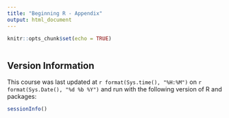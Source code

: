 ```yaml
---
title: "Beginning R - Appendix"
output: html_document
---
```


```r
knitr::opts_chunk$set(echo = TRUE)
```

```r
```

## Version Information

This course was last updated at `r format(Sys.time(), "%H:%M")` on
`r format(Sys.Date(), "%d %b %Y")` and run with the following version of R and
packages:

```r
sessionInfo()
```